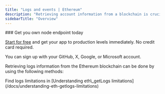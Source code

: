 ---
title: "Logs and events | Ethereum"
description: "Retrieving account information from a blockchain is crucial for building decentralized applications. Logs methods are a powerful tool developers can use to retrieve information about smart contracts, transactions, and events on a blockchain."
sidebarTitle: "Overview"
---

<Check>
### Get you own node endpoint today

  [Start for free](https://console.chainstack.com/) and get your app to production levels immediately. No credit card required.

  You can sign up with your GitHub, X, Google, or Microsoft account.
</Check>

Retrieving logs information from the Ethereum blockchain can be done by using the following methods:

<CardGroup cols={2}>
  <Card title="eth_getLogs" icon="angle-right" iconType="solid" href="/api-reference/ethereum_node_api/logs_and_events/eth_getLogs" horizontal/>
  <Card title="eth_newFilter" icon="angle-right" iconType="solid" href="/api-reference/ethereum_node_api/logs_and_events/eth_newFilter" horizontal/>
</CardGroup>

<Info>
  Find logs limitations in [Understanding eth\_getLogs limitations](/docs/understanding-eth-getlogs-limitations)
</Info>
